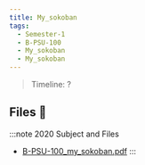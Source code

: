 ```yaml
---
title: My_sokoban
tags:
  - Semester-1
  - B-PSU-100
  - My_sokoban
  - My_sokoban
---
```

> Timeline: ?


## Files 📂

:::note 2020 Subject and Files
- [B-PSU-100_my_sokoban.pdf](https://github.com/Studio-17/Epitech-Subjects/raw/main/Semester-1/B-PSU-100/My_sokoban/My_sokoban/B-PSU-100_my_sokoban.pdf)
:::


